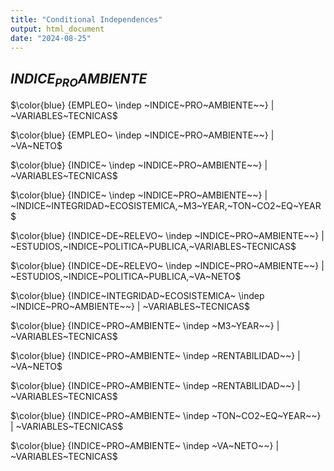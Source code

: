 ```yaml
---
title: "Conditional Independences"
output: html_document
date: "2024-08-25"
---
```

## _INDICE~PRO~AMBIENTE_
$$
\newcommand{\indep}{\perp\!\!\!\perp}
$$

$\color{blue} {EMPLEO~ \indep ~INDICE~PRO~AMBIENTE~~} | ~VARIABLES~TECNICAS$

$\color{blue} {EMPLEO~ \indep ~INDICE~PRO~AMBIENTE~~} | ~VA~NETO$

$\color{blue} {INDICE~ \indep ~INDICE~PRO~AMBIENTE~~} | ~VARIABLES~TECNICAS$

$\color{blue} {INDICE~ \indep ~INDICE~PRO~AMBIENTE~~} | ~INDICE~INTEGRIDAD~ECOSISTEMICA,~M3~YEAR,~TON~CO2~EQ~YEAR$

$\color{blue} {INDICE~DE~RELEVO~ \indep ~INDICE~PRO~AMBIENTE~~} | ~ESTUDIOS,~INDICE~POLITICA~PUBLICA,~VARIABLES~TECNICAS$

$\color{blue} {INDICE~DE~RELEVO~ \indep ~INDICE~PRO~AMBIENTE~~} | ~ESTUDIOS,~INDICE~POLITICA~PUBLICA,~VA~NETO$

$\color{blue} {INDICE~INTEGRIDAD~ECOSISTEMICA~ \indep ~INDICE~PRO~AMBIENTE~~} | ~VARIABLES~TECNICAS$

$\color{blue} {INDICE~PRO~AMBIENTE~ \indep ~M3~YEAR~~} | ~VARIABLES~TECNICAS$

$\color{blue} {INDICE~PRO~AMBIENTE~ \indep ~RENTABILIDAD~~} | ~VA~NETO$

$\color{blue} {INDICE~PRO~AMBIENTE~ \indep ~RENTABILIDAD~~} | ~VARIABLES~TECNICAS$

$\color{blue} {INDICE~PRO~AMBIENTE~ \indep ~TON~CO2~EQ~YEAR~~} | ~VARIABLES~TECNICAS$

$\color{blue} {INDICE~PRO~AMBIENTE~ \indep ~VA~NETO~~} | ~VARIABLES~TECNICAS$

